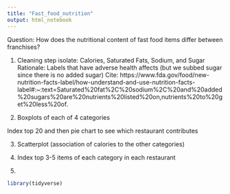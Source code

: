 ```yaml
---
title: "Fast_food_nutrition"
output: html_notebook
---
```


Question: How does the nutritional content of fast food items differ between franchises?

1. Cleaning step isolate: Calories, Saturated Fats, Sodium, and Sugar
Rationale:  Labels that have adverse health affects (but we subbed sugar since there is no added sugar)
Cite: https://www.fda.gov/food/new-nutrition-facts-label/how-understand-and-use-nutrition-facts-label#:~:text=Saturated%20fat%2C%20sodium%2C%20and%20added%20sugars%20are%20nutrients%20listed%20on,nutrients%20to%20get%20less%20of.

2. Boxplots of each of 4 categories

Index top 20 and then pie chart to see which restaurant contributes

3. Scatterplot (association of calories to the other categories)

4. Index top 3-5 items of each category in each restaurant

5. 

```r
library(tidyverse)
```


